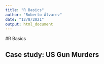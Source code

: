 ```yaml
---
title: "R Basics"
author: "Roberto Álvarez"
date: "12/8/2021"
output: html_document
---
```


#R Basics

## Case study: US Gun Murders

